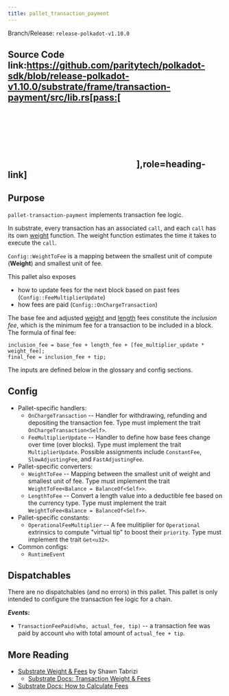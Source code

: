 ```yaml
---
title: pallet_transaction_payment
---
```


Branch/Release: `release-polkadot-v1.10.0`

## Source Code link:https://github.com/paritytech/polkadot-sdk/blob/release-polkadot-v1.10.0/substrate/frame/transaction-payment/src/lib.rs[pass:[<svg class="icon"><use href="#github-icon"/></svg>],role=heading-link]

## Purpose

`pallet-transaction-payment` implements transaction fee logic.

In substrate, every transaction has an associated `call`, and each `call` has its own [weight](/substrate-runtimes/2.0.2/glossary#weight) function. The weight function estimates the time it takes to execute the `call`.

`Config::WeightToFee` is a mapping between the smallest unit of compute (**Weight**) and smallest unit of fee.

This pallet also exposes
- how to update fees for the next block based on past fees (`Config::FeeMultiplierUpdate`)
- how fees are paid (`Config::OnChargeTransaction`)

The base fee and adjusted [weight](/substrate-runtimes/2.0.2/glossary#weight-fee) and [length](/substrate-runtimes/2.0.2/glossary#length-fee) fees constitute the _inclusion fee_, which is the minimum fee for a transaction to be included in a block. The formula of final fee:
```rust, ignore
inclusion_fee = base_fee + length_fee + [fee_multiplier_update * weight_fee];
final_fee = inclusion_fee + tip;
```
The inputs are defined below in the glossary and config sections.

## Config

* Pallet-specific handlers:
  * `OnChargeTransaction` -- Handler for withdrawing, refunding and depositing the transaction fee. Type must implement the trait  `OnChargeTransaction<Self>`.
  * `FeeMultiplierUpdate` -- Handler to define how base fees change over time (over blocks). Type must implement the trait `MultiplierUpdate`. Possible assignments include `ConstantFee`, `SlowAdjustingFee`, and  `FastAdjustingFee`.
* Pallet-specific converters:
  * `WeightToFee` -- Mapping between the smallest unit of weight and smallest unit of fee. Type must implement the trait `WeightToFee<Balance = BalanceOf<Self>>`.
  * `LengthToFee` -- Convert a length value into a deductible fee based on the currency type. Type must implement the trait `WeightToFee<Balance = BalanceOf<Self>>`.
* Pallet-specific constants:
  * `OperationalFeeMultiplier` -- A fee mulitiplier for `Operational` extrinsics to compute "virtual tip" to boost their `priority`. Type must implement the trait `Get<u32>`.
* Common configs:
  * `RuntimeEvent`

## Dispatchables

There are no dispatchables (and no errors) in this pallet. This pallet is only intended to configure the transaction fee logic for a chain.

***Events:***

* `TransactionFeePaid(who, actual_fee, tip)` -- a transaction fee was paid by account `who` with total amount of `actual_fee + tip`.

## More Reading

* [Substrate Weight & Fees](https://www.shawntabrizi.com/blog/substrate/substrate-weight-and-fees/) by Shawn Tabrizi
  * [Substrate Docs: Transaction Weight & Fees](https://docs.substrate.io/build/tx-weights-fees/)
* [Substrate Docs: How to Calculate Fees](https://docs.substrate.io/reference/how-to-guides/weights/calculate-fees/#:~:text=Weight%20fee%20%2D%20A%20fee%20calculated,change%20as%20the%20chain%20progresses)

